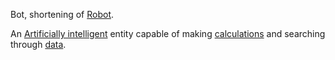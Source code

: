 Bot, shortening of [[Robot]].

An [[Artificially intelligent]] entity capable of making [[calculations]] and searching through [[data]].